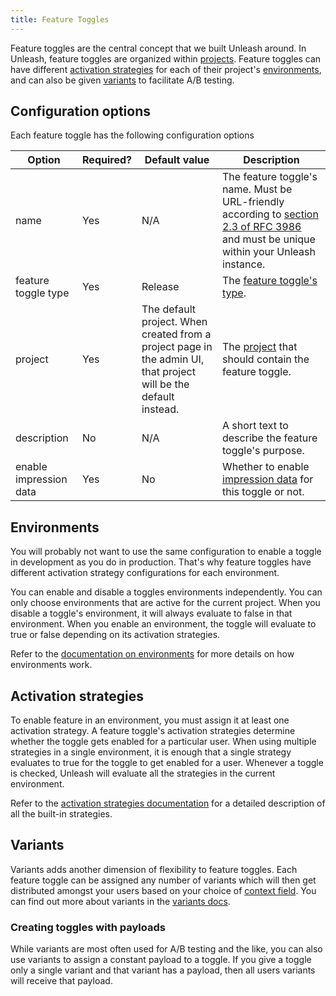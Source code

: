 ```yaml
---
title: Feature Toggles
---
```


Feature toggles are the central concept that we built Unleash around. In Unleash, feature toggles are organized within [projects](../user_guide/projects.md). Feature toggles can have different [activation strategies](../user_guide/activation-strategies.md) for each of their project's [environments](../user_guide/environments.md), and can also be given [variants](../advanced/feature-toggle-variants.md) to facilitate A/B testing.

## Configuration options

Each feature toggle has the following configuration options

| Option | Required? | Default value | Description |
| --- | --- | --- | --- |
| name | Yes | N/A | The feature toggle's name. Must be URL-friendly according to [section 2.3 of RFC 3986](https://www.rfc-editor.org/rfc/rfc3986#section-2.3) and must be unique within your Unleash instance. |
| feature toggle type | Yes | Release | The [feature toggle's type](../advanced/feature-toggle-types.md). |
| project | Yes | The default project. When created from a project page in the admin UI, that project will be the default instead. | The [project](../user_guide/projects.md) that should contain the feature toggle. |
| description | No | N/A | A short text to describe the feature toggle's purpose. |
| enable impression data | Yes | No | Whether to enable [impression data](../advanced/impression-data.md) for this toggle or not. |

## Environments

You will probably not want to use the same configuration to enable a toggle in development as you do in production. That's why feature toggles have different activation strategy configurations for each environment.

You can enable and disable a toggles environments independently. You can only choose environments that are active for the current project. When you disable a toggle's environment, it will always evaluate to false in that environment. When you enable an environment, the toggle will evaluate to true or false depending on its activation strategies.

Refer to the [documentation on environments](../user_guide/environments.md) for more details on how environments work.

## Activation strategies

To enable feature in an environment, you must assign it at least one activation strategy. A feature toggle's activation strategies determine whether the toggle gets enabled for a particular user. When using multiple strategies in a single environment, it is enough that a single strategy evaluates to true for the toggle to get enabled for a user. Whenever a toggle is checked, Unleash will evaluate all the strategies in the current environment.

Refer to the [activation strategies documentation](../user_guide/activation-strategies.md) for a detailed description of all the built-in strategies.

## Variants

Variants adds another dimension of flexibility to feature toggles. Each feature toggle can be assigned any number of variants which will then get distributed amongst your users based on your choice of [context field](../user_guide/unleash-context.md#structure). You can find out more about variants in the [variants docs](../advanced/feature-toggle-variants.md).

### Creating toggles with payloads

While variants are most often used for A/B testing and the like, you can also use variants to assign a constant payload to a toggle. If you give a toggle only a single variant and that variant has a payload, then all users variants will receive that payload.
